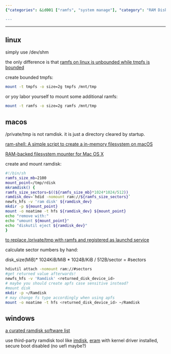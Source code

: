 ```yaml
---
{"categories": &id001 ["ramfs", "system manage"], "category": "RAM Disk", "date": "2022-08-11 11:28:39", "description": "This article offers step-by-step instructions on how to create and mount a RAM disk on different operating systems such as Linux, macOS, and Windows. It covers various methods including the use of imdisk and eram tools.", "tags": *id001, "title": "ramfs on macos, linux and windows"}

---
```


------

## linux

simply use /dev/shm

the only difference is that [ramfs on linux is unbounded while tmpfs is bounded](https://linuxhint.com/create-ramdisk-linux/)

create bounded tmpfs:

```bash
mount -t tmpfs -o size=2g tmpfs /mnt/tmp

```

or yoy labor yourself to mount some additional ramfs:

```bash
mount -t ramfs -o size=2g ramfs /mnt/tmp

```

## macos

/private/tmp is not ramdisk. it is just a directory cleared by startup.

[ram-shell: A simple script to create a in-memory filesystem on macOS](https://github.com/KizzyCode/ramfs-shell)

[RAM-backed filesystem mounter for Mac OS X](https://github.com/srcshelton/ramfs#:~:text=A%20memory-backed%20filesystem%20mounter%20for%20Mac%20OS%20X,not%20survive%20a%20reboot%20or%20even%20being%20unmounted.)

create and mount ramdisk:

```bash
#!/bin/sh
ramfs_size_mb=2100
mount_point=/tmp/rdisk
mkramdisk() {
ramfs_size_sectors=$((${ramfs_size_mb}*1024*1024/512))
ramdisk_dev=`hdid -nomount ram://${ramfs_size_sectors}`
newfs_hfs -v 'ram disk' ${ramdisk_dev}
mkdir -p ${mount_point}
mount -o noatime -t hfs ${ramdisk_dev} ${mount_point}
echo "remove with:"
echo "umount ${mount_point}"
echo "diskutil eject ${ramdisk_dev}"
}

```

[to replace /private/tmp with ramfs and registered as launchd service](https://www.cnblogs.com/emitial/p/ramfs-on-mac.html)

calculate sector numbers by hand:

disk_size(MiB)* 1024KiB/MiB * 1024B/KiB / 512B/sector = #sectors

```bash
hdiutil attach -nomount ram://#sectors
#get returned value afterwards!
newfs_hfs -v 'Ramdisk' <returned_disk_device_id>
# maybe you should create apfs case sensitive instead?
#mount disk
mkdir -p ~/Ramdisk
# may change fs type accordingly when using apfs
mount -o noatime -t hfs <returned_disk_device_id> ~/Ramdisk

```

## windows

[a curated ramdisk software list](https://www.geckoandfly.com/21507/ramdisk-virtual-disk-memory/#:~:text=RAMDisk%20is%20a%20program%20that%20takes%20a%20portion,default%20‘ReadyBoost’%20found%20in%20Microsoft%20Windows%20operating%20system.)

use third-party ramdisk tool like [imdisk](https://sourceforge.net/projects/imdisk-toolkit/), [eram](https://github.com/Zero3K/ERAM) with kernel driver installed, secure boot disabled (no uefi maybe?)

